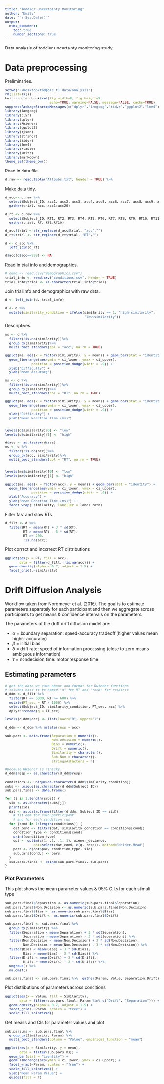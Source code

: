 ```yaml
---
title: "Toddler Uncertainty Monitoring"
author: "Emily"
date: "`r Sys.Date()`"
output: 
  html_document:
    toc: true
    number_sections: true
---
```


<style type="text/css">
body, td {
   font-size: 14px;
}
code {
  font-size: 11px;
}
pre {
  font-size: 11px;
}
</style>

Data analysis of toddler uncertainty monitoring study.

# Data preprocessing

Preliminaries.

```r
setwd("~/Desktop/tadpole_t1_data/analysis")
rm(list=ls())
knitr::opts_chunk$set(fig.width=8, fig.height=5, 
                      echo=TRUE, warning=FALSE, message=FALSE, cache=TRUE)
suppressPackageStartupMessages(c("dplyr","langcog","tidyr","ggplot2","lme4"))
library(langcog)
library(plyr)
library(dplyr)
library(RWiener)
library(ggplot2)
library(rjson)
library(stringr)
library(tidyr)
library(lme4)
library(xtable)
library(knitr)
library(markdown)
theme_set(theme_bw())
```

Read in data file.

```r
d.raw <- read.table("AllSubs.txt", header = TRUE) %>% 
```

Make data tidy.

```r
d_acc<- d.raw %>%
  select(Subject_ID, acc1, acc2, acc3, acc4, acc5, acc6, acc7, acc8, acc9, acc10, acc11, acc12, acc13, acc14, acc15, acc16, acc17, acc18, acc19, acc20)%>%
  gather(trial, acc, acc1:acc20) 

d_rt <- d.raw %>%
  select(Subject_ID, RT1, RT2, RT3, RT4, RT5, RT6, RT7, RT8, RT9, RT10, RT11, RT12, RT13, RT14, RT15, RT16, RT17, RT18, RT19, RT20) %>%
  gather(trial, RT, RT1:RT20) 

d_acc$trial <-str_replace(d_acc$trial, "acc","")
d_rt$trial <- str_replace(d_rt$trial, "RT","")

d <- d_acc %>%
  left_join(d_rt) 

d$acc[d$acc==999] <- NA
```

Read in trial info and demographics. 

```r
# demo <- read.csv("demographics.csv") 
trial_info <- read.csv("conditions.csv", header = TRUE)
trial_info$trial <- as.character(trial_info$trial)
```

Join trial info and demographics with raw data.

```r
d <- left_join(d, trial_info)

d <- d %>% 
  mutate(similarity_condition = ifelse(similarity == 1, "high-similarity",
                                       "low-similarity"))
```

Descriptives.

```r
ms <- d %>%
  filter(!is.na(similarity))%>%
  group_by(similarity)%>%
  multi_boot_standard(col = "acc", na.rm = TRUE)

ggplot(ms, aes(x = factor(similarity), y = mean)) + geom_bar(stat = "identity") + 
  geom_linerange(aes(ymin = ci_lower, ymax = ci_upper), 
             position = position_dodge(width = .9)) +
  xlab("Difficulty") + 
  ylab("Mean Accuracy")

ms <- d %>%
  filter(!is.na(similarity))%>%
  group_by(similarity)%>%
  multi_boot_standard(col = "RT", na.rm = TRUE)

ggplot(ms, aes(x = factor(similarity), y = mean)) + geom_bar(stat = "identity") + 
  geom_linerange(aes(ymin = ci_lower, ymax = ci_upper), 
             position = position_dodge(width = .9)) +
  xlab("Difficulty") + 
  ylab("Mean Reaction Time (ms)") 


levels(d$similarity)[0] <- "low"
levels(d$similarity)[1] <- "high"

d$acc <- as.factor(d$acc)
ms <- d %>%
  filter(!is.na(acc))%>%
  group_by(acc, similarity)%>%
  multi_boot_standard(col = "RT", na.rm = TRUE)


levels(ms$similarity)[0] <- "low"
levels(ms$similarity)[1] <- "high"

ggplot(ms, aes(x = factor(acc), y = mean)) + geom_bar(stat = "identity") + 
  geom_linerange(aes(ymin = ci_lower, ymax = ci_upper), 
             position = position_dodge(width = .9)) +
  xlab("Accuracy") + 
  ylab("Mean Reaction Time (ms)") + 
  facet_wrap(~similarity, labeller = label_both)
```

Filter fast and slow RTs

```r
d_filt <- d %>% 
  filter(RT < mean(RT) + 3 * sd(RT), 
         RT > mean(RT) - 3 * sd(RT),
         RT >= 200,
         !is.na(acc))
```

Plot correct and incorrect RT distributions

```r
ggplot(aes(x = RT, fill = acc), 
       data = filter(d_filt, !is.na(acc))) +
  geom_density(alpha = 0.7, adjust = 1.5) + 
  facet_grid(.~similarity) 
```

# Drift Diffusion Analysis

Workflow taken from Nordmeyer et al. (2016). The goal is to estimate parameters separately for each participant and then we aggregate across participants to get means & confidence intervals on the parameters.

The parameters of the drift drift diffusion model are: 

* $\alpha$ = boundary separation: speed-accuracy tradeoff (higher values mean higher accuracy)
* $\beta$ = initial bias
* $\delta$ = drift rate: speed of information processing (close to zero means ambiguous information)
* $\tau$ = nondecision time: motor response time

## Estimating parameters

```r
# get the data we care about and format for Rwiener functions
# columns need to be named "q" for RT and "resp" for response
d_ddm <- d_filt %>% 
  filter(RT <= 6000, RT >= 600) %>% 
  mutate(RT_sec = RT / 1000) %>% 
  select(Subject_ID, similarity_condition, RT_sec, acc) %>% 
  dplyr::rename(q = RT_sec)

levels(d_ddm$acc) <- list(lower="0", upper="1")

d_ddm <- d_ddm %>% mutate(resp = acc)
```

```r
sub.pars <- data.frame(Separation = numeric(),
                       Non.Decision = numeric(),
                       Bias = numeric(),
                       Drift = numeric(),
                       Similarity = character(),
                       Sub.Num = character(),
                       stringsAsFactors = F)

#because RWiener is finicky:
d_ddm$resp <- as.character(d_ddm$resp)
```

```r
conditions <- unique(as.character(d_ddm$similarity_condition))
subs <- unique(as.character(d_ddm$Subject_ID)) 
sub.pars.final <- data.frame()

for (j in 1:length(subs)) {
  sid <- as.character(subs[j]) 
  print(sid)
  dat <- as.data.frame(filter(d_ddm, Subject_ID == sid))
    # fit ddm for each participant
    # and for each condition run
  for (cond in 1:length(conditions)) {
    dat_cond <- filter(dat, similarity_condition == conditions[cond])
    condition_type <- conditions[cond]
    print(condition_type)
    opt <- optim(c(1, .1, .1, 1), wiener_deviance, 
              dat=select(dat_cond, c(q, resp)), method="Nelder-Mead")
    pars <- c(opt$par, condition_type, sid)
    sub.pars[cond,] <- pars
  }
  sub.pars.final <- rbind(sub.pars.final, sub.pars)  
} 
```

### Plot Parameters

This plot shows the mean parameter values & 95% C.I.s for each stimuli type

```r
sub.pars.final$Separation <- as.numeric(sub.pars.final$Separation)
sub.pars.final$Non.Decision <- as.numeric(sub.pars.final$Non.Decision)
sub.pars.final$Bias <- as.numeric(sub.pars.final$Bias)
sub.pars.final$Drift <- as.numeric(sub.pars.final$Drift)

sub.pars.final <- sub.pars.final %>% 
  group_by(Similarity) %>%
  filter(Separation < mean(Separation) + 3 * sd(Separation), 
         Separation > mean(Separation) - 3 * sd(Separation)) %>%
  filter(Non.Decision < mean(Non.Decision) + 3 * sd(Non.Decision), 
         Non.Decision > mean(Non.Decision) - 3 * sd(Non.Decision)) %>%
  filter(Bias < mean(Bias) + 3 * sd(Bias), 
         Bias > mean(Bias) - 3 * sd(Bias)) %>%
  filter(Drift < mean(Drift) + 3 * sd(Drift), 
         Drift > mean(Drift) - 3 * sd(Drift)) %>%
  ungroup() %>%
  na.omit()

sub.pars.final <- sub.pars.final %>%  gather(Param, Value, Separation:Drift)
```

Plot distributions of parameters across conditions

```r
ggplot(aes(x = Value, fill = Similarity), 
       data = filter(sub.pars.final, Param %in% c("Drift", "Separation"))) +
  geom_density(alpha = 0.7, adjust = 1.5) + 
  facet_grid(.~Param, scales = "free") +
  scale_fill_solarized()
```

Get means and CIs for parameter values and plot

```r
sub.pars.ms <- sub.pars.final %>%
  group_by(Similarity, Param) %>%
  multi_boot_standard(column = "Value", empirical_function = "mean")

ggplot(aes(x = Similarity, y = mean), 
       data = filter(sub.pars.ms)) +
  geom_bar(stat = "identity") + 
  geom_linerange(aes(ymin = ci_lower, ymax = ci_upper)) +
  facet_wrap(~Param, scales = "free") +
  scale_fill_solarized() + 
  ylab("Mean Param Value") +
  guides(fill = F) 
```


